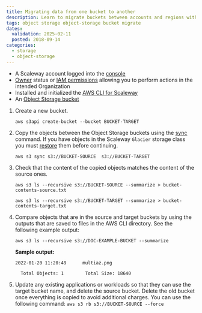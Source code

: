 ```yaml
---
title: Migrating data from one bucket to another
description: Learn to migrate buckets between accounts and regions with the AWS CLI.
tags: object storage object-storage bucket migrate
dates:
  validation: 2025-02-11
  posted: 2018-09-14
categories:
  - storage
  - object-storage
---
```



<Requirements />

- A Scaleway account logged into the [console](https://console.scaleway.com)
- [Owner](/iam/concepts/#owner) status or [IAM permissions](/iam/concepts/#permission) allowing you to perform actions in the intended Organization
- Installed and initialized the [AWS CLI for Scaleway](/object-storage/api-cli/object-storage-aws-cli/)
- An [Object Storage bucket](/object-storage/how-to/create-a-bucket/)

1. Create a new bucket.
    ```
    aws s3api create-bucket --bucket BUCKET-TARGET
    ```
2. Copy the objects between the Object Storage buckets using the [sync](https://docs.aws.amazon.com/cli/latest/reference/s3/sync.html) command.
    <Message type="important">
      If you have objects in the Scaleway `Glacier` storage class you must [restore](/object-storage/how-to/restore-an-object-from-glacier/) them before continuing.
    </Message>

    ```
    aws s3 sync s3://BUCKET-SOURCE  s3://BUCKET-TARGET
    ```
3. Check that the content of the copied objects matches the content of the source ones.
    ```
    aws s3 ls --recursive s3://BUCKET-SOURCE --summarize > bucket-contents-source.txt

    aws s3 ls --recursive s3://BUCKET-TARGET --summarize > bucket-contents-target.txt
    ```
4. Compare objects that are in the source and target buckets by using the outputs that are saved to files in the AWS CLI directory. See the following example output:
    ```
    aws s3 ls --recursive s3://DOC-EXAMPLE-BUCKET --summarize
    ```
    **Sample output:**
    ```
    2022-01-20 11:20:49      multiaz.png

      Total Objects: 1        Total Size: 18640
    ```
5. Update any existing applications or workloads so that they can use the target bucket name, and delete the source bucket.
    <Message type="important">
      Delete the old bucket once everything is copied to avoid additional charges. You can use the following command: `aws s3 rb s3://BUCKET-SOURCE --force`
    </Message>


